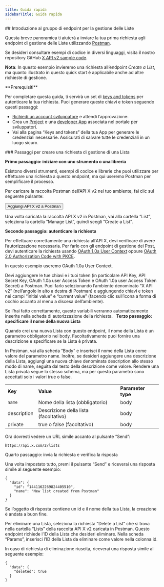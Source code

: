 ```yaml
---
title: Guida rapida
sidebarTitle: Guida rapida
---
```



<div id="getting-started-with-the-manage-lists-endpoint-group">
  ## Introduzione al gruppo di endpoint per la gestione delle Liste
</div>

Questa breve panoramica ti aiuterà a inviare la tua prima richiesta agli endpoint di gestione delle Liste utilizzando [Postman](/it/tutorials/postman-getting-started).

Se desideri consultare esempi di codice in diversi linguaggi, visita il nostro repository GitHub [X API v2 sample code](https://github.com/xdevplatform/Twitter-API-v2-sample-code).

**Nota:** In questo esempio invieremo una richiesta all’endpoint _Create a List_, ma quanto illustrato in questo quick start è applicabile anche ad altre richieste di gestione.

<Note>
  **Prerequisiti**

  Per completare questa guida, ti servirà un set di [keys and tokens](/it/resources/fundamentals/authentication) per autenticare la tua richiesta. Puoi generare queste chiavi e token seguendo questi passaggi:

  - [Richiedi un account sviluppatore](https://developer.x.com/en/apply-for-access) e attendi l’approvazione.
  - Crea un [Project](/it/resources/fundamentals/projects) e una [developer App](/it/resources/fundamentals/developer-apps) associata nel portale per sviluppatori.
  - Vai alla pagina “Keys and tokens” della tua App per generare le credenziali necessarie. Assicurati di salvare tutte le credenziali in un luogo sicuro.
</Note>

<div id="steps-to-build-a-manage-list-request">
  ### Passaggi per creare una richiesta di gestione di una Lista
</div>

**Primo passaggio: iniziare con uno strumento o una libreria**

Esistono diversi strumenti, esempi di codice e librerie che puoi utilizzare per effettuare una richiesta a questo endpoint, ma qui useremo Postman per semplificare il processo.

Per caricare la raccolta Postman dell’API X v2 nel tuo ambiente, fai clic sul seguente pulsante:

<Button href="https://app.getpostman.com/run-collection/9956214-784efcda-ed4c-4491-a4c0-a26470a67400">
  Aggiungi API X v2 a Postman
</Button>

Una volta caricata la raccolta API X v2 in Postman, vai alla cartella “List”, seleziona la cartella “Manage List”, quindi scegli “Create a List”.

**Secondo passaggio: autenticare la richiesta**

Per effettuare correttamente una richiesta all’API X, devi verificare di avere l’autorizzazione necessaria. Per farlo con gli endpoint di gestione dei Post, devi autenticare la richiesta usando [OAuth 1.0a User Context](/it/resources/fundamentals/authentication) oppure [OAuth 2.0 Authorization Code with PKCE](it/resources/fundamentals/authentication#oauth-2-0-authorization-code-flow-with-pkce-2).

In questo esempio useremo OAuth 1.0a User Context.

Devi aggiungere le tue chiavi e i tuoi token (in particolare API Key, API Secret Key, OAuth 1.0a user Access Token e OAuth 1.0a user Access Token Secret) a Postman. Puoi farlo selezionando l’ambiente denominato “X API v2” (nell’angolo in alto a destra di Postman) e aggiungendo chiavi e token nei campi “initial value” e “current value” (facendo clic sull’icona a forma di occhio accanto al menu a discesa dell’ambiente).

Se l’hai fatto correttamente, queste variabili verranno automaticamente inserite nella scheda di autorizzazione della richiesta.
 
**Terzo passaggio: specificare il nome della nuova Lista**

Quando crei una nuova Lista con questo endpoint, il nome della Lista è un parametro obbligatorio nel body. Facoltativamente puoi fornire una descrizione e specificare se la Lista è privata.

In Postman, vai alla scheda “Body” e inserisci il nome della Lista come valore del parametro name. Inoltre, se desideri aggiungere una descrizione della Lista, aggiungi una nuova chiave denominata description allo stesso modo di name, seguita dal testo della descrizione come valore. Rendere una Lista privata segue lo stesso schema, ma per questo parametro sono accettati solo i valori true o false. 

|     |     |     |
| :--- | :--- | :--- |
| **Key** | **Value** | **Parameter type** |
| `name` | Nome della lista (obbligatorio) | body |
| description | Descrizione della lista (facoltativo) | body |
| private | true o false (facoltativo) | body |

Ora dovresti vedere un URL simile accanto al pulsante “Send”:

`https://api.x.com/2/lists`

Quarto passaggio: invia la richiesta e verifica la risposta

Una volta impostato tutto, premi il pulsante “Send” e riceverai una risposta simile al seguente esempio:

```
{
  "data": {
    "id": "1441162269824405510",
    "name": "New list created from Postman"
  }
}
```

Se l’oggetto di risposta contiene un id e il nome della tua Lista, la creazione è andata a buon fine. 

Per eliminare una Lista, seleziona la richiesta “Delete a List” che si trova nella cartella “Lists” della raccolta API X v2 caricata in Postman. Questo endpoint richiede l’ID della Lista che desideri eliminare. Nella scheda “Params”, inserisci l’ID della Lista da eliminare come valore nella colonna id. 

In caso di richiesta di eliminazione riuscita, riceverai una risposta simile al seguente esempio: 

```
{
  "data": {
    "deleted": true
  }
}
```